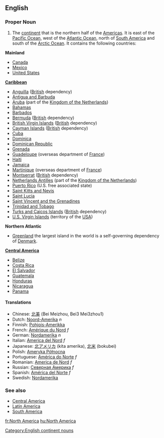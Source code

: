 ==English==
===Proper Noun===
#The [[continent]] that is the northern half of the [[Americas]].  It is east of the [[Pacific Ocean]], west of the [[Atlantic Ocean]], north of [[South America]] and south of the [[Arctic Ocean]].  It contains the following countries:

'''Mainland'''
*[[Canada]]
*[[Mexico]]
*[[United States]]

'''[[Caribbean]]'''
*[[Anguilla]] ([[British]] dependency)
*[[Antigua and Barbuda]]
*[[Aruba]] (part of the [[Kingdom of the Netherlands]])
*[[Bahamas]]
*[[Barbados]]
*[[Bermuda]] ([[British]] dependency)
*[[British Virgin Islands]] ([[British]] dependency)
*[[Cayman Islands]] ([[British]] dependency)
*[[Cuba]]
*[[Dominica]]
*[[Dominican Republic]]
*[[Grenada]]
*[[Guadeloupe]] (overseas department of [[France]])
*[[Haiti]]
*[[Jamaica]]
*[[Martinique]] (overseas department of [[France]])
*[[Montserrat]] ([[British]] dependency)
*[[Netherlands Antilles]] (part of the [[Kingdom of the Netherlands]])
*[[Puerto Rico]] (U.S. free associated state)
*[[Saint Kitts and Nevis]]
*[[Saint Lucia]]
*[[Saint Vincent and the Grenadines]]
*[[Trinidad and Tobago]]
*[[Turks and Caicos Islands]] ([[British]] dependency)
*[[U.S. Virgin Islands]] (territory of the [[USA]])

'''Northern Atlantic'''
* [[Greenland]] the largest island in the world is a self-governing dependency of [[Denmark]]. 

'''[[Central America]]'''
*[[Belize]]
*[[Costa Rica]]
*[[El Salvador]]
*[[Guatemala]]
*[[Honduras]]
*[[Nicaragua]]
*[[Panama]]

==== Translations ====
*Chinese: [[北美]] (Bei Meizhou, Bei3 Mei3zhou1)
*Dutch: [[Noord-Amerika]] ''n''
*Finnish: [[Pohjois-Amerikka]]
*French: [[Amérique du Nord]] ''f''
*German: [[Nordamerika]] ''n''
*Italian: [[America del Nord]] ''f''
*Japanese: [[北アメリカ]] (kita amerika), [[北米]] (bokubei)
*Polish: [[Ameryka Północna]]
*Portuguese: [[América do Norte]] ''f''
*Romanian: [[America de Nord]] ''f''
*Russian: [[Северная Америка]] ''f''
*Spanish: [[América del Norte]] ''f''
*Swedish: [[Nordamerika]]

===See also===
*[[Central America]]
*[[Latin America]]
*[[South America]]

[[Category:English continent nouns]]

[[fr:North America]]
[[hu:North America]]